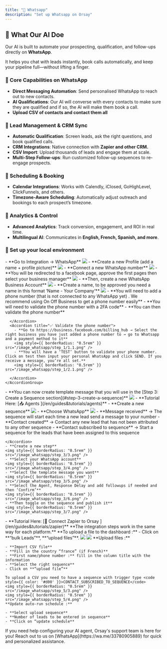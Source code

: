 ```yaml
---
title: "💬 Whatsapp"
description: "Set up Whatsapp on Orsay"
---
```


## 🚀 What Our AI Doe

Our AI is built to automate your prospecting, qualification, and follow-ups directly on **WhatsApp**.

It helps you chat with leads instantly, book calls automatically, and keep your pipeline full—without lifting a finger.

### **🔹 Core Capabilities on WhatsApp**

- **Direct Messaging Automation**: Send personalised WhatsApp to reach out to new contacts.
- **AI Qualifications**: Our AI will converse with every contacts to make sure they are qualified and if so, the AI will make them book a call.
- **Upload CSV of contacts and contact them all**

### **🔹 Lead Management & CRM Sync**

- **Automatic Qualification**: Screen leads, ask the right questions, and book qualified calls.
- **CRM Integrations**: Native connection with **Zapier and other CRM.**
- **CSV Import**: Upload thousands of leads and engage them at scale.
- **Multi-Step Follow-ups**: Run customized follow-up sequences to re-engage prospects.

### **🔹 Scheduling & Booking**

- **Calendar Integrations**: Works with Calendly, iClosed, GoHighLevel, ClickFunnels, and others.
- **Timezone-Aware Scheduling**: Automatically adjust outreach and bookings to each prospect’s timezone.

### **🔹 Analytics & Control**

- **Advanced Analytics**: Track conversion, engagement, and ROI in real time.
- **Multilingual AI**: Communicates in **English, French, Spanish, and more**.

### 🤳 Set up your local environment

<AccordionGroup>
  <Accordion title="Step 1: Set up your WhatsApp account">
    <AccordionGroup>
      <Accordion title="📲 Create the WhatsApp Account">
        - **Go to Integration → WhatsApp**
        <img style={{ borderRadius: "0.5rem" }} src="/image_whatsapp/step_1/1.0.png" />
        - **Create a new Profile (add a name + profile picture)**
        <img style={{ borderRadius: "0.5rem" }} src="/image_whatsapp/step_1/2.0.png" />
        - **Connect a new WhatsApp number**
        <img style={{ borderRadius: "0.5rem" }} src="/image_whatsapp/step_1/3.0.png" />
        - **You will be redirected to a facebook page, approve the first pages then select your business manager**
        <img style={{ borderRadius: "0.5rem" }} src="/image_whatsapp/step_1/4.0.png" />
        - **Then, create a new WhatsApp Business Account**
        <img style={{ borderRadius: "0.5rem" }} src="/image_whatsapp/step_1/5.0.png" />
        - **Create a name, to be approved you need a name in this format ‘Name - Your Company’**
        <img style={{ borderRadius: "0.5rem" }} src="/image_whatsapp/step_1/6.0.png" />
        - **You will need to add a phone number (that is not connected to any WhatsApp yet) . We recommend using On Off Business to get a phone number easily**
        - **You will need to validate the phone number with a 2FA code**
        - **You can then validate the phone number**

      </Accordion>
      <Accordion title="✅ Validate the phone number">
        - **Go to https://business.facebook.com/billing_hub → Select the right business you have just added a phone number to → go to Whatsapp and a payment method to it**
        <img style={{ borderRadius: "0.5rem" }} src="/image_whatsapp/step_1/1.1.png" />
        - **You will have a ‘TEST’ button to validate your phone number. Click on test then input your personal WhatsApp and click SEND. If you receive a message, you’re all set.**
        <img style={{ borderRadius: "0.5rem" }} src="/image_whatsapp/step_1/2.1.png" />

      </Accordion>
    </AccordionGroup>

  </Accordion>
  <Accordion title="Create your template message">
    - **You can now create template message that you will use in the [Step 3: Create a Sequence section](#step-3-create-a-sequence)**
    <img style={{ borderRadius: "0.5rem" }} src="/image_whatsapp/step_2/1.png" />
  </Accordion>
  <Accordion title="Step 2: Create an Agent">
    - **Tutorial Here: [📤 Agents ](/en/guides&tutorials/agents)**
  </Accordion>
  <Accordion title="Step 3: Create a Sequence" id="step-3-create-a-sequence">
    - **Create a new sequence**
    <img style={{ borderRadius: "0.5rem" }} src="/image_whatsapp/step_3/1.0.png" />
    - **Choose WhatsApp**
    <img style={{ borderRadius: "0.5rem" }} src="/image_whatsapp/step_3/2.0.png" />
    <Accordion title="Different sequence Explanation">
      - **Message received** → The sequence will start each time a new lead send a message to your number
      - **Contact created** → Contact any new lead that has not been attributed to any other sequence
      - **Contact subscribed to sequence** → Start a sequence for the leads that have been assigned to this sequence

    </Accordion>
    - **Create a new step**
    <img style={{ borderRadius: "0.5rem" }} src="/image_whatsapp/step_3/3.png" />
    - **Select your WhatsApp account**
    <img style={{ borderRadius: "0.5rem" }} src="/image_whatsapp/step_3/4.png" />
    - **Select the template message you want**
    <img style={{ borderRadius: "0.5rem" }} src="/image_whatsapp/step_3/5.png" />
    - **Select the Agent, Response Delay and add followups if needed and then ‘Confirm’**
    <img style={{ borderRadius: "0.5rem" }} src="/image_whatsapp/step_3/6.png" />
    - **Then toggle on the sequence and publish it**
    <img style={{ borderRadius: "0.5rem" }} src="/image_whatsapp/step_3/7.png" />

  </Accordion>
  <Accordion title="Step 4: Connect Zapier">
    - **Tutorial Here: [🧢 Connect Zapier to Orsay  ](/en/guides&tutorials/zapier)**
  </Accordion>
  <Accordion title="Step 5: Send Bulk Campaign">
    **The integration steps work in the same way for each platform.**
    **To upload a file to the dashboard :**
    - Click on **“bulk Leads”**, **“upload files”**.
    <img style={{ borderRadius: "0.5rem" }} src="/image_whatsapp/step_5/1.png" />
    <img style={{ borderRadius: "0.5rem" }} src="/image_whatsapp/step_5/2.png" />
    **Upload files :**

    - **Import CSV file**
    - **Fill in the country “france” (if French)**
    - **First name/phone number :** fill in the column title with the information
    - **Select the right sequence**
    - Click on **“upload file”**

    To upload a CSV you need to have a sequence with trigger type <code style={{ color: '#d00' }}>CONTACT_SUBSCRIBED_TO_SEQUENCE</code>
    <img style={{ borderRadius: "0.5rem" }} src="/image_whatsapp/step_5/3.png" />
    <img style={{ borderRadius: "0.5rem" }} src="/image_whatsapp/step_5/4.png" />
    **Update auto-run schedule :**

    - **Select upload sequence**
    - **Number of leads to be entered in sequence**
    - **Click on “update schedule**

  </Accordion>

</AccordionGroup>

<Note>
If you need help configuring your AI agent, Orsay's support team is here for you! Reach out to us on [WhatsApp](https://wa.me/33780905889) for quick and personalized assistance.

</Note>
